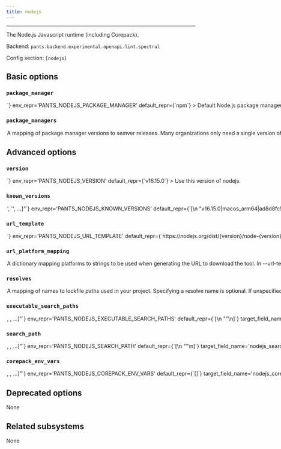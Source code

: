 ```yaml
---
title: nodejs
---
```



---

The Node.js Javascript runtime (including Corepack).

Backend: <span className="color--primary">`pants.backend.experimental.openapi.lint.spectral`</span>

Config section: <span className="color--primary">`[nodejs]`</span>

<span className={styles.options}>

## Basic options

### `package_manager`

<Option
  cli_repr={`--nodejs-package-manager=<str>`}
  env_repr='PANTS_NODEJS_PACKAGE_MANAGER'
  default_repr={`npm`}
>

Default Node.js package manager to use.

You can either rely on this default together with the [nodejs].package_managers option, or specify the `package.json#packageManager` tool and version in the package.json of your project.

Specifying conflicting package manager versions within a multi-package workspace is an error.

</Option>

### `package_managers`

<Option
  cli_repr={`--nodejs-package-managers="{'key1': val1, 'key2': val2, ...}"`}
  env_repr='PANTS_NODEJS_PACKAGE_MANAGERS'
  default_repr={`{\n  "npm": "8.5.5"\n}`}
>

A mapping of package manager versions to semver releases.

Many organizations only need a single version of a package manager, which is a good default and often the simplest thing to do.

The version download is managed by Corepack. This mapping corresponds to the https://github.com/nodejs/corepack#known-good-releases setting, using the `--activate` flag.

</Option>

## Advanced options

### `version`

<Option
  cli_repr={`--nodejs-version=<str>`}
  env_repr='PANTS_NODEJS_VERSION'
  default_repr={`v16.15.0`}
>

Use this version of nodejs.

</Option>

### `known_versions`

<Option
  cli_repr={`--nodejs-known-versions="['<str>', '<str>', ...]"`}
  env_repr='PANTS_NODEJS_KNOWN_VERSIONS'
  default_repr={`[\n  "v16.15.0|macos_arm64|ad8d8fc5330ef47788f509c2af398c8060bb59acbe914070d0df684cd2d8d39b|29126014",\n  "v16.15.0|macos_x86_64|a6bb12bbf979d32137598e49d56d61bcddf8a8596c3442b44a9b3ace58dd4de8|30561503",\n  "v16.15.0|linux_arm64|b4080b86562c5397f32da7a0723b95b1df523cab4c757688a184e3f733a7df56|21403276",\n  "v16.15.0|linux_x86_64|ebdf4dc9d992d19631f0931cca2fc33c6d0d382543639bc6560d31d5060a8372|22031988"\n]`}
>


Known versions to verify downloads against.

Each element is a pipe-separated string of `version|platform|sha256|length` or
`version|platform|sha256|length|url_override`, where:

  - `version` is the version string
  - `platform` is one of `[linux_arm64,linux_x86_64,macos_arm64,macos_x86_64]`
  - `sha256` is the 64-character hex representation of the expected sha256
    digest of the download file, as emitted by `shasum -a 256`
  - `length` is the expected length of the download file in bytes, as emitted by
    `wc -c`
  - (Optional) `url_override` is a specific url to use instead of the normally
    generated url for this version

E.g., `3.1.2|macos_x86_64|6d0f18cd84b918c7b3edd0203e75569e0c7caecb1367bbbe409b44e28514f5be|42813`.
and `3.1.2|macos_arm64 |aca5c1da0192e2fd46b7b55ab290a92c5f07309e7b0ebf4e45ba95731ae98291|50926|https://example.mac.org/bin/v3.1.2/mac-aarch64-v3.1.2.tgz`.

Values are space-stripped, so pipes can be indented for readability if necessary.


</Option>

### `url_template`

<Option
  cli_repr={`--nodejs-url-template=<str>`}
  env_repr='PANTS_NODEJS_URL_TEMPLATE'
  default_repr={`https://nodejs.org/dist/{version}/node-{version}-{platform}.tar`}
>

URL to download the tool, either as a single binary file or a compressed file (e.g. zip file). You can change this to point to your own hosted file, e.g. to work with proxies or for access via the filesystem through a `file:$abspath` URL (e.g. `file:/this/is/absolute`, possibly by [templating the buildroot in a config file](https://www.pantsbuild.org/v2.20/docs/options#config-file-entries)).

Use `{version}` to have the value from `--version` substituted, and `{platform}` to have a value from `--url-platform-mapping` substituted in, depending on the current platform. For example, https://github.com/.../protoc-&#123;version&#125;-&#123;platform&#125;.zip.

</Option>

### `url_platform_mapping`

<Option
  cli_repr={`--nodejs-url-platform-mapping="{'key1': val1, 'key2': val2, ...}"`}
  env_repr='PANTS_NODEJS_URL_PLATFORM_MAPPING'
  default_repr={`{\n  "linux_arm64": "linux-arm64",\n  "linux_x86_64": "linux-x64",\n  "macos_arm64": "darwin-arm64",\n  "macos_x86_64": "darwin-x64"\n}`}
>

A dictionary mapping platforms to strings to be used when generating the URL to download the tool.

In `--url-template`, anytime the `{platform}` string is used, Pants will determine the current platform, and substitute `{platform}` with the respective value from your dictionary.

For example, if you define `{"macos_x86_64": "apple-darwin", "linux_x86_64": "unknown-linux"}`, and run Pants on Linux with an intel architecture, then `{platform}` will be substituted in the `--url-template` option with `unknown-linux`.

</Option>

### `resolves`

<Option
  cli_repr={`--nodejs-resolves="{'key1': val1, 'key2': val2, ...}"`}
  env_repr='PANTS_NODEJS_RESOLVES'
  default_repr={`{}`}
>

A mapping of names to lockfile paths used in your project.

Specifying a resolve name is optional. If unspecified, the default resolve name is calculated by taking the path from the source root to the directory containing the lockfile and replacing &#x27;/&#x27; with &#x27;.&#x27; in that path.

Example: An npm lockfile located at `src/js/package/package-lock.json' will result in a resolve named `js.package`, assuming src/ is a source root.

Run `scie-pants-linux-x86_64 generate-lockfiles` to generate the lockfile(s).

</Option>

### `executable_search_paths`

<Option
  cli_repr={`--nodejs-executable-search-paths="[<binary-paths>, <binary-paths>, ...]"`}
  env_repr='PANTS_NODEJS_EXECUTABLE_SEARCH_PATHS'
  default_repr={`[\n  "<PATH>"\n]`}
  target_field_name='nodejs_executable_search_paths'
>

The PATH value that will be used to find any tools required to run nodejs processes. The special string `"<PATH>"` will expand to the contents of the PATH env var.

</Option>

### `search_path`

<Option
  cli_repr={`--nodejs-search-path="[<binary-paths>, <binary-paths>, ...]"`}
  env_repr='PANTS_NODEJS_SEARCH_PATH'
  default_repr={`[\n  "<PATH>"\n]`}
  target_field_name='nodejs_search_path'
>

A list of paths to search for Node.js distributions.

This option is only used if a templated url download specified via [nodejs].known_versions does not contain a version matching the configured [nodejs].version range.

You can specify absolute paths to binaries and/or to directories containing binaries. The order of entries does not matter.

The following special strings are supported:

For all runtime environment types:

* `<PATH>`, the contents of the PATH env var

When the environment is a `local_environment` target:

* `<ASDF>`, all Node.js versions currently configured by ASDF `(asdf shell, ${HOME}/.tool-versions)`, with a fallback to all installed versions
* `<ASDF_LOCAL>`, the ASDF binaries with the version in `BUILD_ROOT/.tool-versions`
* `<NVM>`, all NodeJS versions under $NVM_DIR/versions/node
* `<NVM_LOCAL>`, the nvm installation with the version in BUILD_ROOT/.nvmrc
Note that the version in the .nvmrc file has to be on the form &#x22;vX.Y.Z&#x22;.

</Option>

### `corepack_env_vars`

<Option
  cli_repr={`--nodejs-corepack-env-vars="[<shell_str>, <shell_str>, ...]"`}
  env_repr='PANTS_NODEJS_COREPACK_ENV_VARS'
  default_repr={`[]`}
  target_field_name='nodejs_corepack_env_vars'
>

Environment variables to set for `corepack` invocations.

Entries are either strings in the form `ENV_VAR=value` to set an explicit value; or just `ENV_VAR` to copy the value from Pants&#x27;s own environment.

Review https://github.com/nodejs/corepack#environment-variables for available variables.

</Option>

## Deprecated options

None

## Related subsystems

None

</span>
